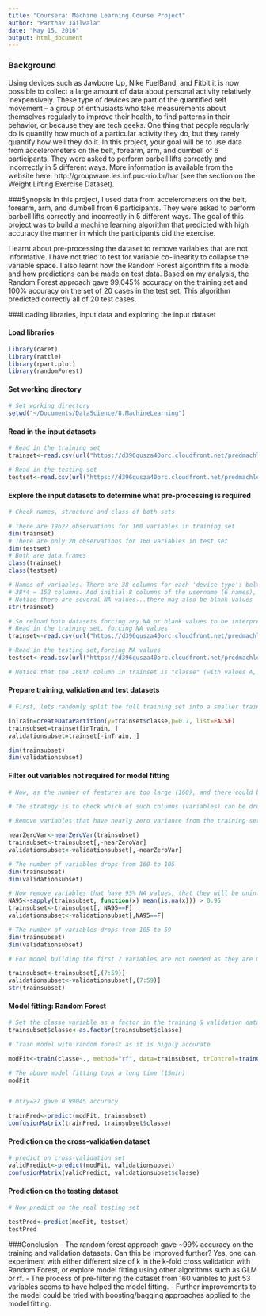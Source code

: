 ```yaml
---
title: "Coursera: Machine Learning Course Project"
author: "Parthav Jailwala"
date: "May 15, 2016"
output: html_document
---
```

### Background

Using devices such as Jawbone Up, Nike FuelBand, and Fitbit it is now possible to collect a large amount of data about personal activity relatively inexpensively. These type of devices are part of the quantified self movement – a group of enthusiasts who take measurements about themselves regularly to improve their health, to find patterns in their behavior, or because they are tech geeks. One thing that people regularly do is quantify how much of a particular activity they do, but they rarely quantify how well they do it. In this project, your goal will be to use data from accelerometers on the belt, forearm, arm, and dumbell of 6 participants. They were asked to perform barbell lifts correctly and incorrectly in 5 different ways. More information is available from the website here: http://groupware.les.inf.puc-rio.br/har (see the section on the Weight Lifting Exercise Dataset).

###Synopsis
In this project, I used data from accelerometers on the belt, forearm, arm, and dumbell from 6 participants. They were asked to perform barbell lifts correctly and incorrectly in 5 different ways. The goal of this project was to build a machine learning algorithm that predicted with high accuracy the manner in which the participants did the exercise. 

I learnt about pre-processing the dataset to remove variables that are not informative. I have not tried to test for variable co-linearity to collapse the variable space. I also learnt how the Random Forest algorithm fits a model and how predictions can be made on test data. Based on my analysis, the Random Forest approach gave 99.045% accuracy on the training set and 100% accuracy on the set of 20 cases in the test set. This algorithm predicted correctly all of 20 test cases.

###Loading libraries, input data and exploring the input dataset

#### Load libraries
```r
library(caret)
library(rattle)
library(rpart.plot)
library(randomForest)
```

#### Set working directory
```r
# Set working directory
setwd("~/Documents/DataScience/8.MachineLearning")
```

#### Read in the input datasets
```r
# Read in the training set
trainset<-read.csv(url("https://d396qusza40orc.cloudfront.net/predmachlearn/pml-training.csv"))

# Read in the testing set
testset<-read.csv(url("https://d396qusza40orc.cloudfront.net/predmachlearn/pml-testing.csv"))
```

#### Explore the input datasets to determine what pre-processing is required
```r
# Check names, structure and class of both sets

# There are 19622 observations for 160 variables in training set
dim(trainset)
# There are only 20 observations for 160 variables in test set
dim(testset)
# Both are data.frames
class(trainset)
class(testset)

# Names of variables. There are 38 columns for each 'device type': belt, arm, forearm and dumbell for 6 participants
# 38*4 = 152 columns. Add initial 8 columns of the username (6 names), timestamp and window. So total 160 columns
# Notice there are several NA values...there may also be blank values
str(trainset)
```

```r
# So reload both datasets forcing any NA or blank values to be interpreted as a character string 'NA'
# Read in the training set, forcing NA values
trainset<-read.csv(url("https://d396qusza40orc.cloudfront.net/predmachlearn/pml-training.csv"), na.strings=c("NA",""),header=TRUE)

# Read in the testing set,forcing NA values
testset<-read.csv(url("https://d396qusza40orc.cloudfront.net/predmachlearn/pml-testing.csv"),na.strings=c("NA",""), header=TRUE)

# Notice that the 160th column in trainset is "classe" (with values A, B, C, D & E), while that in testset is "problem_id", ranging from 1 to 20
```

#### Prepare training, validation and test datasets
```r
# First, lets randomly split the full training set into a smaller training set (trainsubset) and a validation set (validationsubset)

inTrain=createDataPartition(y=trainset$classe,p=0.7, list=FALSE)
trainsubset=trainset[inTrain, ]
validationsubset=trainset[-inTrain, ]

dim(trainsubset)
dim(validationsubset)

```

#### Filter out variables not required for model fitting
```r
# Now, as the number of features are too large (160), and there could be uninformative features (that are all NA values OR having nearly zero variance), we need to remove these features that are not of interest for model building

# The strategy is to check which of such columns (variables) can be dropped from the training set and then subset the testing set accordingly

# Remove variables that have nearly zero variance from the training set

nearZeroVar<-nearZeroVar(trainsubset)
trainsubset<-trainsubset[,-nearZeroVar]
validationsubset<-validationsubset[,-nearZeroVar]

# The number of variables drops from 160 to 105
dim(trainsubset)
dim(validationsubset)

# Now remove variables that have 95% NA values, that they will be uninformative
NA95<-sapply(trainsubset, function(x) mean(is.na(x))) > 0.95
trainsubset<-trainsubset[, NA95==F]
validationsubset<-validationsubset[,NA95==F]

# The number of variables drops from 105 to 59
dim(trainsubset)
dim(validationsubset)
```

```r
# For model building the first 7 variables are not needed as they are more of the descriptor variables and not measurement variables that should go into the model

trainsubset<-trainsubset[,(7:59)]
validationsubset<-validationsubset[,(7:59)]
str(trainsubset)
```

#### Model fitting: Random Forest
```r
# Set the classe variable as a factor in the training & validation dataset
trainsubset$classe<-as.factor(trainsubset$classe)

# Train model with random forest as it is highly accurate

modFit<-train(classe~., method="rf", data=trainsubset, trControl=trainControl(method="cv",number=5),allowParallel=TRUE)

# The above model fitting took a long time (15min)
modFit


# mtry=27 gave 0.99045 accuracy

trainPred<-predict(modFit, trainsubset)
confusionMatrix(trainPred, trainsubset$classe)
```

#### Prediction on the cross-validation dataset
```r
# predict on cross-validation set
validPredict<-predict(modFit, validationsubset)
confusionMatrix(validPredict, validationsubset$classe)
```

#### Prediction on the testing dataset
```r
# Now predict on the real testing set

testPred<-predict(modFit, testset)
testPred
```

###Conclusion
- The random forest approach gave ~99% accuracy on the training and validation datasets. Can this be improved further? Yes, one can experiment with either different size of k in the k-fold cross validation with Random Forest, or explore model fitting using other algorithms such as GLM or rf.
- The process of pre-filtering the dataset from 160 varibles to just 53 variables seems to have helped the model fitting.
- Further improvements to the model could be tried with boosting/bagging approaches applied to the model fitting.

